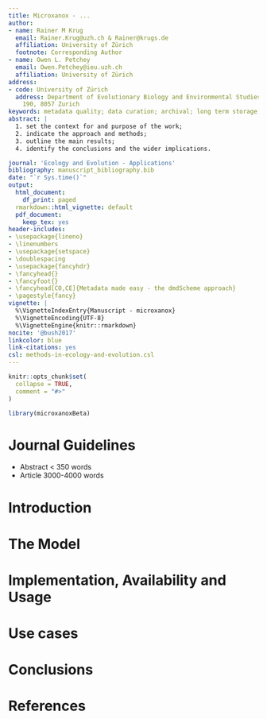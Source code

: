 ```yaml
---
title: Microxanox - ...
author:
- name: Rainer M Krug
  email: Rainer.Krug@uzh.ch & Rainer@krugs.de
  affiliation: University of Zürich
  footnote: Corresponding Author
- name: Owen L. Petchey
  email: Owen.Petchey@ieu.uzh.ch
  affiliation: University of Zürich
address:
- code: University of Zürich
  address: Department of Evolutionary Biology and Environmental Studies, Winterthurerstrasse
    190, 8057 Zurich
keywords: metadata quality; data curation; archival; long term storage; R package;
abstract: |
  1. set the context for and purpose of the work;
  2. indicate the approach and methods;
  3. outline the main results;
  4. identify the conclusions and the wider implications.

journal: 'Ecology and Evolution - Applications'
bibliography: manuscript_bibliography.bib
date: "`r Sys.time()`"
output:
  html_document:
    df_print: paged
  rmarkdown::html_vignette: default
  pdf_document:
    keep_tex: yes
header-includes:
- \usepackage{lineno}
- \linenumbers
- \usepackage{setspace}
- \doublespacing
- \usepackage{fancyhdr}
- \fancyhead{}
- \fancyfoot{}
- \fancyhead[CO,CE]{Metadata made easy - the dmdScheme approach}
- \pagestyle{fancy}
vignette: |
  %\VignetteIndexEntry{Manuscript - microxanox} 
  %\VignetteEncoding{UTF-8} 
  %\VignetteEngine{knitr::rmarkdown}
nocite: '@bush2017'
linkcolor: blue
link-citations: yes
csl: methods-in-ecology-and-evolution.csl
---
```


```r
knitr::opts_chunk$set(
  collapse = TRUE,
  comment = "#>"
)
```

```r
library(microxanoxBeta)
```
  
# Journal Guidelines
  - Abstract < 350 words
  - Article 3000-4000 words

# Introduction

# The Model

# Implementation, Availability and Usage

# Use cases

# Conclusions


# References
